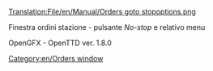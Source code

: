 [[Translation:File/en/Manual/Orders goto stopoptions.png]]

Finestra ordini stazione - pulsante ''No-stop'' e relativo menu

OpenGFX - OpenTTD ver. 1.8.0

[[Category:en/Orders window]]